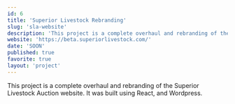 ```yaml
---
id: 6
title: 'Superior Livestock Rebranding'
slug: 'sla-website'
description: 'This project is a complete overhaul and rebranding of the Superior Livestock Auction website. It was built using React, and Wordpress.'
website: 'https://beta.superiorlivestock.com/'
date: 'SOON'
published: true
favorite: true
layout: 'project'
---
```


This project is a complete overhaul and rebranding of the Superior Livestock Auction website. It was built using React, and Wordpress.

